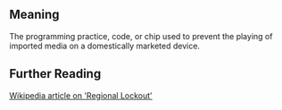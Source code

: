 == Meaning ==

The programming practice, code, or chip used to prevent the playing of imported media on a domestically marketed device.

== Further Reading ==

[http://en2.wikipedia.org/wiki/Regional_lockout Wikipedia article on 'Regional Lockout']